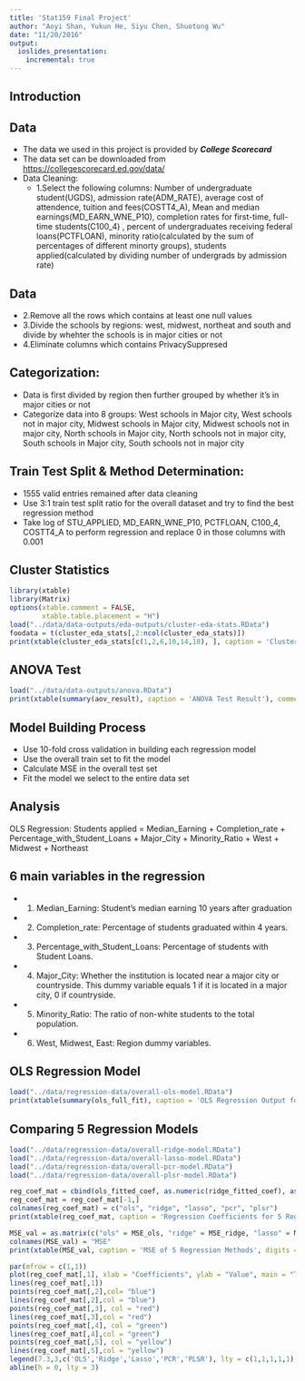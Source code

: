 ```yaml
---
title: 'Stat159 Final Project'
author: "Aoyi Shan, Yukun He, Siyu Chen, Shuotong Wu"
date: "11/20/2016"
output: 
  ioslides_presentation:
    incremental: true
---
```


## Introduction

## Data

- The data we used in this project is provided by _**College Scorecard**_
- The data set can be downloaded from <https://collegescorecard.ed.gov/data/>
- Data Cleaning:
     - 1.Select the following columns: Number of undergraduate student(UGDS), admission rate(ADM_RATE), average cost of attendence, tuition and fees(COSTT4_A), Mean and median earnings(MD_EARN_WNE_P10), completion rates for first-time, full-time students(C100_4) , percent of undergraduates receiving federal loans(PCTFLOAN), minority ratio(calculated by the sum of percentages of different minorty groups), students applied(calculated by dividing number of undergrads by admission rate)

## Data
- 2.Remove all the rows which contains at least one null values
- 3.Divide the schools by regions: west, midwest, northeat and south and divide by whehter the schools is in major cities or not
- 4.Eliminate columns which contains PrivacySuppresed

## Categorization:
- Data is first divided by region then further grouped by whether it's in major cities or not
- Categorize data into 8 groups: 
West schools in Major city, West schools not in major city, Midwest schools in Major city, Midwest schools not in major city, North schools in Major city, North schools not in major city, South schools in Major city, South schools not in major city
     
## Train Test Split & Method Determination:
- 1555 valid entries remained after data cleaning
- Use 3:1 train test split ratio for the overall dataset and try to find the best regression method
- Take log of STU_APPLIED, MD_EARN_WNE_P10, PCTFLOAN, C100_4, COSTT4_A to perform regression and replace 0 in those columns with 0.001 

## Cluster Statistics

```r
library(xtable)
library(Matrix)
options(xtable.comment = FALSE,
        xtable.table.placement = "H")
load("../data/data-outputs/eda-outputs/cluster-eda-stats.RData")
foodata = t(cluster_eda_stats[,2:ncol(cluster_eda_stats)])
print(xtable(cluster_eda_stats[c(1,2,6,10,14,18), ], caption = 'Cluster Statistics'), comment = FALSE, type = "HTML")
```

## ANOVA Test
```r
load("../data/data-outputs/anova.RData")
print(xtable(summary(aov_result), caption = 'ANOVA Test Result'), comment = FALSE, type = "HTML")
```

## Model Building Process

- Use 10-fold cross validation in building each regression model
- Use the overall train set to fit the model
- Calculate MSE in the overall test set 
- Fit the model we select to the entire data set
     
## Analysis

OLS Regression:
Students applied = Median_Earning + Completion_rate + Percentage_with_Student_Loans + Major_City + Minority_Ratio + West + Midwest + Northeast

## 6 main variables in the regression
- 1. Median_Earning: Student's median earning 10 years after graduation
- 2. Completion_rate: Percentage of students graduated within 4 years.
- 3. Percentage_with_Student_Loans: Percentage of students with Student Loans.
- 4. Major_City: Whether the institution is located near a major city or countryside. This dummy variable equals 1 if it is located in a major city, 0 if countryside.
- 5. Minority_Ratio: The ratio of non-white students to the total population.
- 6. West, Midwest, East: Region dummy variables.

## OLS Regression Model

```r
load("../data/regression-data/overall-ols-model.RData")
print(xtable(summary(ols_full_fit), caption = 'OLS Regression Output for the Full Data Set'), comment = FALSE)
```

## Comparing 5 Regression Models

```r
load("../data/regression-data/overall-ridge-model.RData")
load("../data/regression-data/overall-lasso-model.RData")
load("../data/regression-data/overall-pcr-model.RData")
load("../data/regression-data/overall-plsr-model.RData")

reg_coef_mat = cbind(ols_fitted_coef, as.numeric(ridge_fitted_coef), as.numeric(lasso_fitted_coef), c(NA,pcr_fitted_coef), c(NA,plsr_fitted_coef))
reg_coef_mat = reg_coef_mat[-1,]
colnames(reg_coef_mat) = c("ols", "ridge", "lasso", "pcr", "plsr")
print(xtable(reg_coef_mat, caption = 'Regression Coefficients for 5 Regression Methods', digits = c(0,5,5,5,5,5)), comment = FALSE)

MSE_val = as.matrix(c("ols" = MSE_ols, "ridge" = MSE_ridge, "lasso" = MSE_lasso, "pcr" = MSE_pcr, "plsr" = MSE_plsr))
colnames(MSE_val) = "MSE"
print(xtable(MSE_val, caption = 'MSE of 5 Regression Methods', digits = 5), comment = FALSE)

par(mfrow = c(1,1))
plot(reg_coef_mat[,1], xlab = "Coefficients", ylab = "Value", main = "Trend Lines of Coefficients for Different Regression Models")
lines(reg_coef_mat[,1])
points(reg_coef_mat[,2],col= "blue")
lines(reg_coef_mat[,2],col = "blue")
points(reg_coef_mat[,3], col = "red")
lines(reg_coef_mat[,3],col = "red")
points(reg_coef_mat[,4], col = "green")
lines(reg_coef_mat[,4],col = "green")
points(reg_coef_mat[,5], col = "yellow")
lines(reg_coef_mat[,5],col = "yellow")
legend(7.3,3,c('OLS','Ridge','Lasso','PCR','PLSR'), lty = c(1,1,1,1,1), lwd = c(2.5,2.5,2.5,2.5,2.5), col = c("black","blue","red","green","yellow"),merge = T)
abline(h = 0, lty = 3)
```
